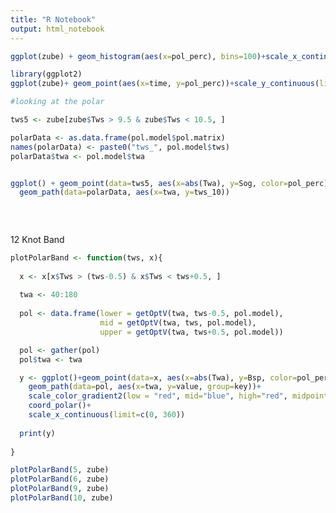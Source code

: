 ```yaml
---
title: "R Notebook"
output: html_notebook
---
```

```r
ggplot(zube) + geom_histogram(aes(x=pol_perc), bins=100)+scale_x_continuous(limits=c(0, 300))
```

```r
library(ggplot2)
ggplot(zube)+ geom_point(aes(x=time, y=pol_perc))+scale_y_continuous(limits=c(0,300))

```

```r

#looking at the polar

tws5 <- zube[zube$Tws > 9.5 & zube$Tws < 10.5, ]

polarData <- as.data.frame(pol.model$pol.matrix)
names(polarData) <- paste0("tws_", pol.model$tws)
polarData$twa <- pol.model$twa


ggplot() + geom_point(data=tws5, aes(x=abs(Twa), y=Sog, color=pol_perc), alpha=0.2)+scale_color_gradient2(mid="red", low="blue", high="blue", midpoint=100)+
  geom_path(data=polarData, aes(x=twa, y=tws_10))
  
  
  
```

12 Knot Band
```r

plotPolarBand <- function(tws, x){
  
  x <- x[x$Tws > (tws-0.5) & x$Tws < tws+0.5, ]
  
  twa <- 40:180
  
  pol <- data.frame(lower = getOptV(twa, tws-0.5, pol.model), 
                    mid = getOptV(twa, tws, pol.model), 
                    upper = getOptV(twa, tws+0.5, pol.model))

  pol <- gather(pol)
  pol$twa <- twa

  y <- ggplot()+geom_point(data=x, aes(x=abs(Twa), y=Bsp, color=pol_perc), alpha=0.2)+
    geom_path(data=pol, aes(x=twa, y=value, group=key))+
    scale_color_gradient2(low = "red", mid="blue", high="red", midpoint=100)+
    coord_polar()+
    scale_x_continuous(limit=c(0, 360))
  
  print(y)
  
}

plotPolarBand(5, zube)
plotPolarBand(6, zube)
plotPolarBand(9, zube)
plotPolarBand(10, zube)
  
  
```

